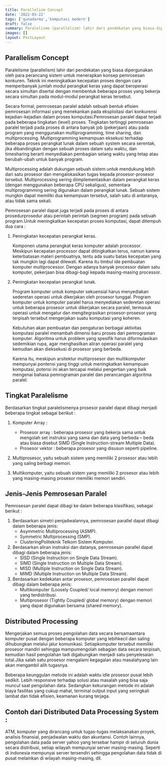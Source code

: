 ```yaml
---
title: Parallelism Concept
date: '2022-03-22'
tags: ['gunadarma','komputasi modern']
draft: false
summary: Paralelisme (parallelism) lahir dari pendekatan yang biasa dipergunakan oleh para perancang sistem untuk menerapkan konsep pemrosesan konkuren.
images: []
layout: PostLayout
---
```


## Parallelism Concept

Paralelisme (parallelism) lahir dari pendekatan yang biasa dipergunakan oleh para perancang sistem untuk menerapkan konsep pemrosesan konkuren. Teknik ini meningkatkan kecepatan proses dengan cara memperbanyak jumlah modul perangkat keras yang dapat beroperasi secara simultan disertai dengan membentuk beberapa proses yang bekerja secara simultan pada modul-modul perangkat keras tersebut.

Secara formal, pemrosesan paralel adalah sebuah bentuk efisien pemrosesan informasi yang menekankan pada eksploitasi dari konkurensi kejadian-kejadian dalam proses komputasi.Pemrosesan paralel dapat terjadi pada beberapa tingkatan (level) proses. Tingkatan tertinggi pemrosesan paralel terjadi pada proses di antara banyak job (pekerjaan) atau pada program yang menggunakan multiprogramming, time sharing, dan multiprocessing. Multiprogramming kemampuan eksekusi terhadap beberapa proses perangkat lunak dalam sebuah system secara serentak, jika dibandingkan dengan sebuah proses dalam satu waktu, dan timesharing berarti menyediakan pembagian selang waktu yang tetap atau berubah-ubah untuk banyak program.

Multiprocessing adalah dukungan sebuah sistem untuk mendukung lebih dari satu prosesor dan mengalokasikan tugas kepada prosesor-prosesor tersebut. Multiprocessing sering diimplementasikan dalam perangkat keras (dengan menggunakan beberapa CPU sekaligus), sementara multiprogramming sering digunakan dalam perangkat lunak. Sebuah sistem mungkin dapat memiliki dua kemampuan tersebut, salah satu di antaranya, atau tidak sama sekali.

Pemrosesan paralel dapat juga terjadi pada proses di antara prosedurprosedur atau perintah perintah (segmen program) pada sebuah program.Untuk meningkatkan kecepatan proses komputasi, dapat ditempuh dua cara :

1. Peningkatan kecepatan perangkat keras.

    Komponen utama perangkat keras komputer adalah processor. Meskipun kecepatan processor dapat ditingkatkan terus, namun karena keterbatasan materi pembuatnya, tentu ada suatu batas kecepatan yang tak mungkin lagi dapat dilewati. Karena itu timbul ide pembuatan komputer multiprocessor. Dengan adanya banyak processor dalam satu komputer, pekerjaan bisa dibagi-bagi kepada masing-masing processor.

2. Peningkatan kecepatan perangkat lunak.

    Program komputer untuk komputer sekuensial harus menyediakan sederetan operasi untuk dikerjakan oleh prosesor tunggal. Program komputer untuk komputer paralel harus menyediakan sederetan operasi untuk beberapa prosesor untuk dikerjakan secara paralel, termasuk operasi untuk mengatur dan mengitegrasikan prosesor-prosesor yang terpisah tersebut mengerjakan suatu komputasi yang koheren.

    Kebutuhan akan pembuatan dan pengaturan berbagai aktivitas komputasi paralel menambah dimensi baru proses dari pemrograman komputer. Algoritma untuk problem yang spesifik harus diformulasikan sedemikian rupa, agar menghasilkan aliran operasi paralel yang kemudian akan dieksekusi di prosesor yang berbeda.

    Karena itu, meskipun arsitektur multiprosesor dan multikomputer mempunyai pontensi yang tinggi untuk meningkatkan kemampuan komputasi, potensi ini akan tercapai melalui pengertian yang baik mengenai bahasa pemrograman paralel dan perancangan algoritma paralel.

## Tingkat Paralelisme

Berdasarkan tingkat paralelismenya prosesor paralel dapat dibagi menjadi beberapa tingkat sebagai berikut :

1. Komputer Array :

    - Prosesor array : beberapa prosesor yang bekerja sama untuk mengolah set instruksi yang sama dan data yang berbeda – beda atau biasa disebut SIMD (Single Instruction-stream Multiple Data).
    - Prosesor vektor : beberapa prosesor yang disusun seperti pipeline.
2. Multiprosesor, yaitu sebuah sistem yang memiliki 2 prosesor atau lebih yang saling berbagi memori.
3. Multikomputer, yaitu sebuah sistem yang memiliki 2 prosesor atau lebih yang masing-masing prosesor memiliki memori sendiri.

## Jenis-Jenis Pemrosesan Paralel

Pemrosesan paralel dapat dibagi ke dalam beberapa klasifikasi, sebagai berikut :
1. Berdasarkan simetri penjadwalannya, pemrosesan parallel dapat dibagi dalam beberapa jenis:
    - Asymmetric Multiprocessing (ASMP).
    - Symmetric Multiprocessing (SMP).
    - ClusteringPoliteknik Telkom Sistem Komputer.
2. Berdasarkan aliran instruksi dan datanya, pemrosesan parallel dapat dibagi dalam beberapa jenis:
    - SISD (Single Instruction on Single Data Stream).
    - SIMD (Single Instruction on Multiple Data Stream).
    - MISD (Multiple Instruction on Single Data Stream).
    - MIMD (Multiple Instruction on Multiple Data Stream).
3. Berdasarkan kedekatan antar prosesor, pemrosesan parallel dapat dibagi dalam beberapa jenis:
    - Multikomputer (Loosely Coupled/ local memory) dengan memori yang terdistribusi.
    - Multiprosesor (Tightly Coupled/ global memory) dengan memori yang dapat digunakan bersama (shared memory).

## Distributed Processing

Mengerjakan semua proses pengolahan data secara bersamaantara komputer pusat dengan beberapa komputer yang lebihkecil dan saling dihubungkan melalui jalur komunikasi. Setiapkomputer tersebut memiliki prosesor mandiri sehingga mampumengolah sebagian data secara terpisah, kemudian hasil pengolahan tadi digabungkan menjadi satu penyelesaian total.Jika salah satu prosesor mengalami kegagalan atau masalahyang lain akan mengambil alih tugasnya.

Beberapa keunggulan metode ini adalah waktu idle prosesor pusat lebih sedikit. Lebih responsive terhadap solusi atau masalah yang bisa saja muncul saat pengolahan data. Sedangkan kekurangan metode ini adalah biaya fasilitas yang cukup mahal, terminal output input yang seringkali lambat dan tidak efisien, keamanan kurang terjaga.

## Contoh dari Distributed Data Processing System :

ATM, komputer yang dirancang untuk tugas-tugas melaksanakan proyek, analisis finansial, penjadwalan waktu dan akuntansi. Contoh lainnya, pengolahan data pada server yahoo yang tersebar hampir di seluruh dunia secara distribusi, setiap wilayah mempunyai server masing-masing. Seperti di indonesia mempunyai server tersendiri sehingga pengolahan data tidak di pusat melainkan di wilayah masing-masing, dll.